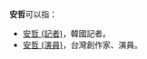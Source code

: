 '''安哲'''可以指：
* [[安哲_(記者)|安哲 (記者)]]，韓國記者。
* [[安哲_(演員)|安哲 (演員)]]，台灣創作家、演員。

{{Disambiguation|Cat=二字安姓人名消歧义|Zhe哲}}